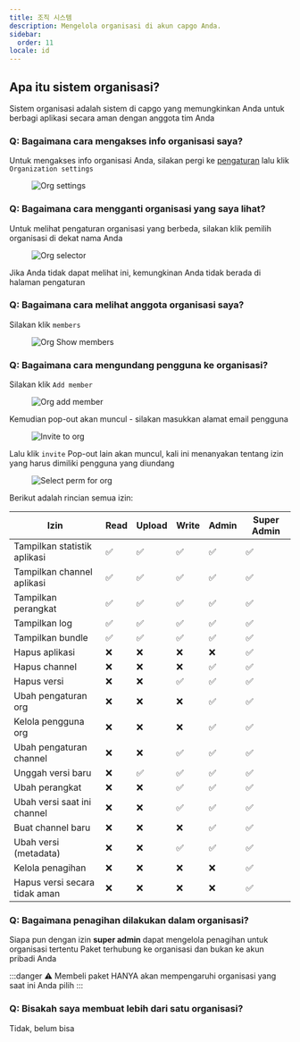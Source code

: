 ```yaml
---
title: 조직 시스템
description: Mengelola organisasi di akun capgo Anda.
sidebar:
  order: 11
locale: id
---
```


## Apa itu sistem organisasi?

Sistem organisasi adalah sistem di capgo yang memungkinkan Anda untuk berbagi aplikasi secara aman dengan anggota tim Anda

### Q: Bagaimana cara mengakses info organisasi saya?

Untuk mengakses info organisasi Anda, silakan pergi ke [pengaturan](/docs/webapp/settings/#how-to-get-to-the-settings-page) lalu klik `Organization settings`

<figure><img style="margin-left: auto; margin-right: auto" src="/orgs-settings.webp" alt="Org settings" /><figcaption></figcaption></figure>

### Q: Bagaimana cara mengganti organisasi yang saya lihat?

Untuk melihat pengaturan organisasi yang berbeda, silakan klik pemilih organisasi di dekat nama Anda

<figure><img style="margin-left: auto; margin-right: auto" src="/org-selector.webp" alt="Org selector" /><figcaption></figcaption></figure>

Jika Anda tidak dapat melihat ini, kemungkinan Anda tidak berada di halaman pengaturan

### Q: Bagaimana cara melihat anggota organisasi saya?

Silakan klik `members`
<figure><img style="margin-left: auto; margin-right: auto" src="/org-show-members.webp" alt="Org Show members" /><figcaption></figcaption></figure>

### Q: Bagaimana cara mengundang pengguna ke organisasi?

Silakan klik `Add member`
<figure><img style="margin-left: auto; margin-right: auto" src="/orgs-add-member.webp" alt="Org add member" /><figcaption></figcaption></figure>

Kemudian pop-out akan muncul - silakan masukkan alamat email pengguna

<figure><img style="margin-left: auto; margin-right: auto" src="/invite-to-org-email-enter.webp" alt="Invite to org" /><figcaption></figcaption></figure>

Lalu klik `invite` Pop-out lain akan muncul, kali ini menanyakan tentang izin yang harus dimiliki pengguna yang diundang

<figure><img style="margin-left: auto; margin-right: auto" src="/select-perm-orgs.webp" alt="Select perm for org" /><figcaption></figcaption></figure>

Berikut adalah rincian semua izin:

| Izin                              | Read | Upload | Write | Admin | Super Admin |
|-----------------------------------|------|--------|-------|-------|-------------|
| Tampilkan statistik aplikasi      |   ✅  |    ✅   |   ✅   |   ✅   |   ✅   |
| Tampilkan channel aplikasi        |   ✅  |    ✅   |   ✅   |   ✅   |   ✅   |
| Tampilkan perangkat               |   ✅  |    ✅   |   ✅   |   ✅   |   ✅   |
| Tampilkan log                     |   ✅  |    ✅   |   ✅   |   ✅   |   ✅   |
| Tampilkan bundle                  |   ✅  |    ✅   |   ✅   |   ✅   |   ✅   |
| Hapus aplikasi                    |   ❌  |    ❌   |   ❌   |   ❌   |   ✅   |
| Hapus channel                     |   ❌  |    ❌   |   ❌   |   ✅   |   ✅   |
| Hapus versi                       |   ❌  |    ❌   |   ✅   |   ✅   |   ✅   |
| Ubah pengaturan org               |   ❌  |    ❌   |   ❌   |   ✅   |   ✅   |
| Kelola pengguna org               |   ❌  |    ❌   |   ❌   |   ✅   |   ✅   |
| Ubah pengaturan channel           |   ❌  |    ❌   |   ✅   |   ✅   |   ✅   |
| Unggah versi baru                 |   ❌  |    ✅   |   ✅   |   ✅   |   ✅   |
| Ubah perangkat                    |   ❌  |    ❌   |   ✅   |   ✅   |   ✅   |
| Ubah versi saat ini channel       |   ❌  |    ❌   |   ✅   |   ✅   |   ✅   |
| Buat channel baru                 |   ❌  |    ❌   |   ❌   |   ✅   |   ✅   |
| Ubah versi (metadata)             |   ❌  |    ❌   |   ✅   |   ✅   |   ✅   |
| Kelola penagihan                  |   ❌  |    ❌   |   ❌   |   ❌   |   ✅   |
| Hapus versi secara tidak aman     |   ❌  |    ❌   |   ❌   |   ❌   |   ✅   |

### Q: Bagaimana penagihan dilakukan dalam organisasi?

Siapa pun dengan izin **super admin** dapat mengelola penagihan untuk organisasi tertentu
Paket terhubung ke organisasi dan bukan ke akun pribadi Anda

:::danger
⚠️ Membeli paket HANYA akan mempengaruhi organisasi yang saat ini Anda pilih
:::

### Q: Bisakah saya membuat lebih dari satu organisasi?

Tidak, belum bisa